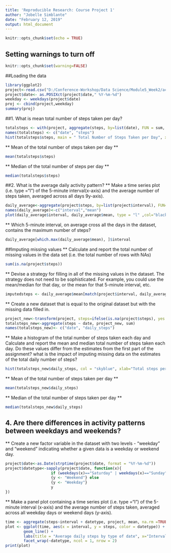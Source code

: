 ---
title: 'Reproducible Research: Course Project 1'
author: "Jobelle Simblante"
date: "February 12, 2019"
output: html_document
---

```{r setup, include=FALSE}
knitr::opts_chunk$set(echo = TRUE)
```
## Setting warnings to turn off
```{r}
knitr::opts_chunk$set(warning=FALSE)
```

##Loading the data
```{r}
library(ggplot2)
project<-read.csv("D:/Conference-Workshop/Data Science/Module5_Week2/activity.csv")
project$date<- as.POSIXct(project$date," %Y-%m-%d")
weekday <- weekdays(project$date)
proj <- cbind(project,weekday)
summary(proj)
```
##1. What is mean total number of steps taken per day?
```{r}
totalsteps <- with(project, aggregate(steps, by=list(date), FUN = sum, na.rm =TRUE))
names(totalsteps) <- c("date", "steps")
hist(totalsteps$steps, main = " Total Number of Steps Taken per Day", xlab="Total steps per day", col="pink", ylim=c(0,25),breaks = seq(0,30000, by=2500))
```

** Mean of the total number of steps taken per day **
```{r}
mean(totalsteps$steps)
```
** Median of the total number of steps per day **
```{r}
median(totalsteps$steps)
```

##2. What is the average daily activity pattern?
** Make a time series plot (i.e. type ="l") of the 5-minute interval(x-axis) and the average number of steps taken, averaged across all days 9y-axis).
```{r}
daily_average<-aggregate(project$steps, by=list(project$interval), FUN=mean, na.rm=TRUE)
names(daily_average)<-c("interval","mean")
plot(daily_average$interval, daily_average$mean, type = "l" ,col="black", lwd = 2, xlab="Interval", ylab="Average number of steps", main="Average Number of Steps per Interval")
```

** Which 5-minute interval, on average cross all the days in the dataset, contains the maximum number of steps?
```{r}
daily_average[which.max(daily_average$mean), ]$interval
```

##Imputing missing values
** Calculate and report the total number of missing values in the data set (i.e. the total number of rows with NAs)
```{r}
sum(is.na(project$steps))
```


** Devise a strategy for filling in all of the missing values in the dataset. The strategy does not need to be sophisticated. For example, you could use the mean/median for that day, or the mean for that 5-minute interval, etc.
```{r}
imputedsteps <- daily_average$mean[match(project$interval, daily_average$interval)]
```

** Create a new dataset that is equal to the original dataset but with the missing data filled in.
```{r}
project_new<-transform(project, steps=ifelse(is.na(project$steps), yes =imputedsteps, no = project$steps))
totalsteps_new<-aggregate(steps ~ date, project_new, sum)
names(totalsteps_new)<- c("date", "daily_steps")
```

** Make a histogram of the total number of steps taken each day and Calculate and report the mean and median total number of steps taken each day. Do these values differ from the estimates from the first part of the assignment? what is the impact of imputing missing data on the estimates of the total daily number of steps?
```{r}
hist(totalsteps_new$daily_steps, col = "skyblue", xlab="Total steps per day", ylim=c(0,30), main="Total Number of Steps Taken per Day", breaks=seq(0,30000, by = 2500))
```

** Mean of the total number of steps taken per day **
```{r}
mean(totalsteps_new$daily_steps)
```

** Median of the total number of steps taken per day **
```{r}
median(totalsteps_new$daily_steps)
```

## 4. Are there differences in activity patterns between weekdays and weekends?
** Create a new factor variable in the dataset with two levels - "weekday" and "weekend" indicating whether a given data is a weekday or weekend day.
```{r}
project$date<-as.Date(strptime(project$date, format = "%Y-%m-%d"))
project$datetype<-sapply(project$date, function(x){
                    if (weekdays(x)=="Saturday" | weekdays(x)=="Sunday")
                    {y <- "Weekend"} else
                    {y <- "Weekday"}
                    y
})
```

** Make a panel plot containing a time series plot (i.e. type ="l") of the 5-minute interval (x-axis) and the average number of steps taken, averaged across all weekday days or weekend days (y-axis).
```{r}
time <- aggregate(steps~interval + datetype, project, mean, na.rm =TRUE)
plot <- ggplot(time, aes(x = interval, y = steps, color = datetype)) + 
        geom_line() + 
        labs(title = "Average daily steps by type of date", x="Interval", y="Average number of steps") + 
        facet_wrap(~datetype, ncol = 1, nrow = 2)
print(plot)
```

